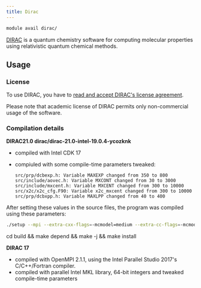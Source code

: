 ```yaml
---
title: Dirac
---
```

```bash
module avail dirac/
```

[DIRAC](https://diracprogram.org/) is a quantum chemistry software for computing molecular properties using relativistic quantum chemical methods.

## Usage

### License

To use DIRAC, you have to [read and accept DIRAC's license agreement](https://signup.e-infra.cz/anyfed/registrar/?vo=meta&group=lic_dirac).  

<Callout type="info" title="Non-commercial usage only">
Please note that academic license of DIRAC permits only non-commercial usage of the software.
</Callout>

### Compilation details

**DIRAC21.0 dirac/dirac-21.0-intel-19.0.4-ycozknk**

- compiled with Intel CDK 17
- compiuled with some compile-time parameters tweaked:

    ```
    src/prp/dcbexp.h: Variable MAXEXP changed from 350 to 800
    src/include/aovec.h: Variable MXCONT changed from 30 to 3000
    src/include/mxcent.h: Variable MXCENT changed from 300 to 10000
    src/x2c/x2c_cfg.F90: Variable x2c_mxcent changed from 300 to 10000
    src/prp/dcbxpp.h: Variable MAXLPP changed from 40 to 400
    ```
 
After setting these values in the source files, the program was compiled using these parameters:

```bash
./setup --mpi --extra-cxx-flags=-mcmodel=medium --extra-cc-flags=-mcmodel=medium --extra-fc-flags=-mcmodel=medium --prefix=/software/dirac/16-newest
```
cd build && make depend && make -j && make install

**DIRAC 17**

- compiled with OpenMPI 2.1.1, using the Intel Parallel Studio 2017's C/C++/Fortran compiler.
- compiled with parallel Intel MKL library, 64-bit integers and tweaked compile-time parameters


